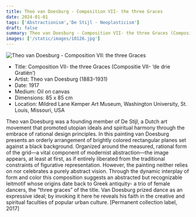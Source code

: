 ```yaml
---
title: Theo van Doesburg - Composition VII- the three Graces
date: 2024-01-01
tags: ['Abstractionism','De Stijl - Neoplasticism']
draft: false
summary: Theo van Doesburg - Composition VII- the three Graces (Compositie VII- ‘de drie Gratiën’)
images: ['/static/images/10126.jpg']
---
```


![Theo van Doesburg - Composition VII: the three Graces](/static/images/10126.jpg)

* Title: Composition VII- the three Graces (Compositie VII- ‘de drie Gratiën’)
* Artist: Theo van Doesburg (1883-1931)
* Date: 1917
* Medium: Oil on canvas
* Dimensions: 85 x 85 cm
* Location: Mildred Lane Kemper Art Museum, Washington University, St. Louis, Missouri, USA

Theo van Doesburg was a founding member of De Stijl, a Dutch art movement that promoted utopian ideals and spiritual harmony through the embrace of rational design principles. In this painting van Doesburg presents an orderly arrangement of brightly colored rectangular planes set against a black background. Organized around the measured, rational form of the grid—a vital component of modernist abstraction—the image appears, at least at first, as if entirely liberated from the traditional constraints of figurative representation. However, the painting neither relies on nor celebrates a purely abstract vision. Through the dynamic interplay of form and color this composition suggests an abstracted but recognizable leitmotif whose origins date back to Greek antiquity- a trio of female dancers, the “three graces” of the title. Van Doesburg prized dance as an expressive ideal; by invoking it here he reveals his faith in the creative and spiritual faculties of popular urban culture. [Permanent collection label, 2017]

